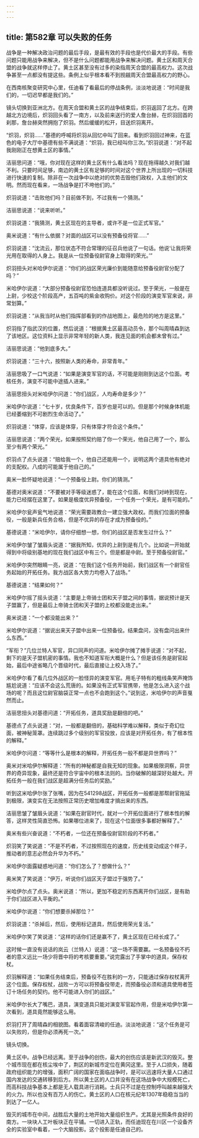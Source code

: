```yaml
---
---
---
```

title: 第582章 可以失败的任务
---



战争是一种解决政治问题的最后手段，是最有效的手段也是代价最大的手段。有些问题只能用战争来解决，但不是什么问题都能用战争来解决问题。黄土区和周天合盟的战争就这样停止了。黄土区甚至没有过多的染指周天合盟的最高权力。这次战争甚至一点都没有提这些。条例上似乎根本看不到觊觎周天合盟最高权力的野心。

在西南核聚变研究中心里，任迪看了看最后的停战条例，淡淡地说道：“时间是我们的，一切迟早都是我们的。”

镜头切换到亚洲北方。在周天合盟和黄土区的战争结束后，炽羽返回了北方。在跨越北方边境后，炽羽回头看了一南方，以及前来送行的爱人詹台赫，在炽羽回首的刹那，詹台赫突然拥抱了炽羽。然后缓缓的松开，目送炽羽离开。

“炽羽，炽羽……”基德的呼喊将炽羽从回忆中叫了回来。看到炽羽回过神来，在蓝色的电子大厅中基德有些不满说道：“炽羽，我已经叫你三次。”炽羽说道：“对不起我刚刚正在想黄土区的事情。”

洁丽思问道：“哦，你对现在这样的黄土区有什么看法吗？现在拖得越久对我们越不利。只要时间足够，南边的黄土区有足够的时间对这个世界上所出现的一切科技进行快速的复制。除非在一次战争中以绝对的优势击毁他们政权，入主他们的文明。然而现在看来，一场战争是打不垮他们的。”

炽羽说道：“击败他们吗？目前做不到，不过我有一个猜测。”

洁丽思说道：“说来听听。”

炽羽说道：“我猜测，黄土区现在的主导者，或许不是一位正式军官。”

奥米说道：“有什么依据？对面的战区可以没有预备役将官……”

炽羽说道：“沈流云，那位状态不符合常理的征召兵他说了一句话。他说‘让我将荣光用在取得的人身上。我是从一位预备役尉官身上取得的荣光。’”

炽羽扭头对米哈伊尔说道：“你们的战区荣光廉价到能随意给预备役尉官分配了吗？”

米哈伊尔说道：“大部分预备役尉官恐怕连道具都没听说过。至于荣光，一般是在上尉，少校这个阶段高产，五百吨的紫金收购价。对这个阶段的演变军官来说，非常划算。”

炽羽说道：“从我当时从他们指挥部看到的作战地图上，最危险的地方是这里。”

炽羽指了指武汉的位置，然后说道：“根据黄土区最高动员令，那个叫周晴森到达了该地区。这位资料上显示非常年轻的新人类，我连见面的机会都未曾有过。”

洁丽思说道：“他到底多大。”

炽羽说道：“三十六，按照新人类的寿命，非常青年。”

洁丽思吸了一口气说道：“如果是演变军官的话，不可能是刚刚到达这个位面。考核任务，演变不可能中途插人进来。”

洁丽思扭头对米哈伊尔问道：“你们战区，人均寿命是多少？”

米哈伊尔说道：“七十岁，优良条件下，百岁也是可以的。但是那个时候身体机能已经萎缩到不可剧烈生命活动了。”

炽羽说道：“体穿，应该是体穿，只有体穿才符合这个条件。”

洁丽思说道：“两个荣光，如果按照契约赔了你一个荣光，他自己用了一个，那么至少有两个荣光。”

炽羽点了点头说道：“赔给我一个，他自己还能用一个，说明这两个道具他有绝对的支配权。八成的可能属于他自己的。”

奥米一脸怀疑地说道：“一个预备役上尉。你们的猜测。”

基德对奥米说道：“不要被对手等级迷惑了，能在这个位面，和我们对峙到现在，能力已经摆在这里了。如果是极度优异预备役，一个任务一个荣光，是有可能的。”

米哈伊尔瓮声瓮气地说道：“荣光需要政教合一建立强大政权。而我们位面的预备役，一般是新兵任务合格，但是不优异的存在才成为预备役的。”

基德说道：“米哈伊尔，请你仔细想一想，你们的战区是否发生过什么？”

米哈伊尔皱了皱眉头说道：“据我所知，优异的上尉到是有几个。比如说一开始就得到中将级别基地的现在我们战区中有三个。但是都是中尉。至于预备役尉官。”

米哈伊尔突然眼睛一亮，说道：“在我们这个任务开始前，我们战区有一个尉官任务起始的开拓任务。我方战区各大势力均卷入了战场。”

基德说道：“结果如何？”

米哈伊尔摇了摇头说道：“主要是上帝骑士团和天子盟之间的事情，据说预计是天子盟赢了，但是最后上帝骑士团和天子盟的上校都没能走出来。”

奥米说道：“一个都没能出来？”

米哈伊尔说道：“据说出来天子盟中出来一位预备役。结果盘问，没有盘问出来什么东西。”

“军衔？”几位兰特人军官，异口同声的问道。米哈伊尔摊了摊手说道：“对不起，剩下的是天子盟机密的事情。我也不知道军衔大概是什么？但是该任务是尉官起始，最后中途省略几个晋级时代，最后直接让上校入场了。”

米哈伊尔看了看几位外战区的一脸怪异的演变军官。用毛子特有的粗线条笑声掩饰尴尬说道：“应该不会这么荒唐的。如果没有正式军官携带，他是怎么进入这个战场的呢？而且这位尉官脑袋正常一点也不会跑到这个。”说到这，米哈伊尔的声音戛然而止。

洁丽思扭头对基德问道：“开拓任务，道具奖励是翻倍的吧。”

基德点了点头说道：“对，一般都是翻倍的，基础科学难以解释，类似于奇幻位面，被神秘笼罩。连续跳过多个级别的军官投放，应该是对开拓任务，有了根本性的解释。”

米哈伊尔问道：“等等什么是根本的解释，开拓任务一般不都是异世界吗？”

奥米对米哈伊尔解释道：“所有的神秘都是自我无知的现象。如果极限洞察，异世界的奇异现象，最终还是符合宇宙中的根本法则的。当你破解的越深好处越大。开拓任务一般在我们战区是超满分任务后的奖励。”

听到这米哈伊尔张了张嘴，因为在541298战区，开拓任务一般都是那帮尉官拖延到极限，演变实在无法按照正常历史增加难度才搞出来的东西。

洁丽思皱了皱眉头说道：“如果在尉官时代，就对一个开拓位面进行了根本性的解答，这样灵性简直恐怖。如果哪位进来了，现在这个位面很多事都好解释了。”

奥米有些兴奋说道：“不朽者，一位还在预备役尉官阶段的不朽者。”

炽羽笑了笑说道：“不是不朽者，不过按照现在的速度，历史线变动成这个样子，推动者的意志必然会升华为不朽。”

米哈伊尔面露疑惑地问道：“你们怎么了？想做什么？”

奥米笑了笑说道：“伊万，听说你们战区天子盟过于强势了。”

米哈伊尔点了点头。奥米说道：“所以，更加不稳定的东西离开你们战区，是有助于你们战区进入平衡的。”

米哈伊尔说道：“你们想要杀掉那位？”

炽羽说道：“杀掉后，然后，使用标记道具，然后使用荣光复活。”

米哈伊尔笑了笑说道：“这样的话你们还是赢不了，黄土区现在已经长成了。”

这时候一直没有说话的岚云（兰特人）说道：“这一场不需要赢。一名预备役不朽者的意义远比一场少将晋中将的考核要重要。”说完露出了手掌中的道具，保存权杖。

炽羽解释道：“如果任务结束后，预备役不在胜利的一方，只能通过保存权杖离开这个位面。保存权杖，战败一方可以将预备役带走，而预备役必须和道具使用者签订十场任务的契约。他不可能进入你们的战区。”

米哈伊尔长大了嘴巴，道具，演变道具只能对演变军官起作用，但是米哈伊尔第一次看到，道具竟然能够这么用。

炽羽打开了周晴森的相貌图。看着面容清峻的任迪。淡淡地说道：“这个任务是可以失败的，但是你必须再死一次。”

镜头切换。

黄土区中。战争已经远离。至于战争的创伤，最大的创伤应该是新武汉的毁灭。整个城市现在都在核尘埃中了，荆区的新城市定位在黄冈这里。至于人口损失，随着政府组织能力的增强，面积广阔的国家在面临战争时，是可以迅速将大量人口通过国内发达的交通转移到后方。所以黄土区的人口并没有在这场战争中大规模死亡，而高科技战争基本上都是无人载具进行消耗。士兵只不过是在控制呼叫越来越强大的火力。所以也没有百万人的伤亡。黄土区的人口在核元纪年1307年稳稳当当的到达了一亿人。

毁灭的城市在中间，战胜后大量的土地开始大量组织生产。尤其是光照条件良好的南方。一块块人工叶板块正在平铺。一切进入正轨，而任迪现在在川区一个设备齐全的实验室中看着，一个大脑投影。这个投影是任迪自己的。
